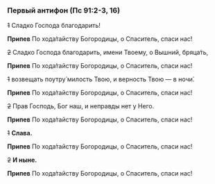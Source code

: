 ### Первый антифон (Пс 91:2-3, 16)

~~1~~ Сладко Господа благодарить!

**Припев** По хода́тайству Богородицы, о Спаситель, спаси нас!

~~2~~ Сладко Господа благодарить, имени Твоему, о Вышний, бряца́ть,

**Припев** По хода́тайству Богородицы, о Спаситель, спаси нас!

~~1~~ возвещать поутру́ милость Твою, и верность Твою — в ночи́.

**Припев** По хода́тайству Богородицы, о Спаситель, спаси нас!

~~2~~ Прав Господь, Бог наш, и неправды нет у Него.

**Припев** По хода́тайству Богородицы, о Спаситель, спаси нас!

~~1~~ **Слава.**

**Припев** По хода́тайству Богородицы, о Спаситель, спаси нас!

~~2~~ **И ныне.**

**Припев** По хода́тайству Богородицы, о Спаситель, спаси нас!
